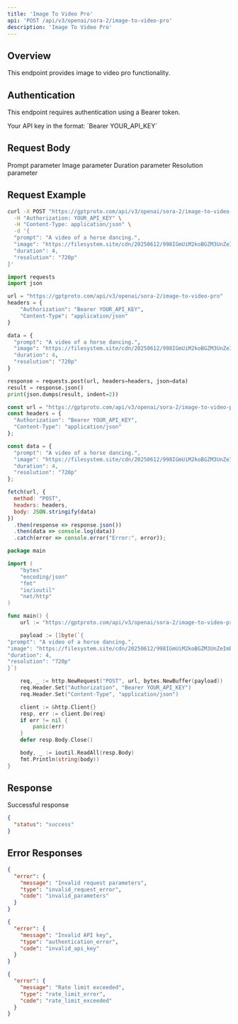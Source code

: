 ```yaml
---
title: 'Image To Video Pro'
api: 'POST /api/v3/openai/sora-2/image-to-video-pro'
description: 'Image To Video Pro'
---
```


## Overview

This endpoint provides image to video pro functionality.

## Authentication

This endpoint requires authentication using a Bearer token.

<ParamField header="Authorization" type="string" required>
  Your API key in the format: `Bearer YOUR_API_KEY`
</ParamField>

## Request Body

<ParamField body="prompt" type="string" required>
  Prompt parameter
</ParamField>

<ParamField body="image" type="string" >
  Image parameter
</ParamField>

<ParamField body="duration" type="integer" >
  Duration parameter
</ParamField>

<ParamField body="resolution" type="string" >
  Resolution parameter
</ParamField>

## Request Example

<CodeGroup>

```bash cURL
curl -X POST "https://gptproto.com/api/v3/openai/sora-2/image-to-video-pro" \
  -H "Authorization: YOUR_API_KEY" \
  -H "Content-Type: application/json" \
  -d '{
  "prompt": "A video of a horse dancing.",
  "image": "https://filesystem.site/cdn/20250612/998IGmUiM2koBGZM3UnZeImbPBNIUL.png",
  "duration": 4,
  "resolution": "720p"
}'
```

```python Python
import requests
import json

url = "https://gptproto.com/api/v3/openai/sora-2/image-to-video-pro"
headers = {
    "Authorization": "Bearer YOUR_API_KEY",
    "Content-Type": "application/json"
}

data = {
  "prompt": "A video of a horse dancing.",
  "image": "https://filesystem.site/cdn/20250612/998IGmUiM2koBGZM3UnZeImbPBNIUL.png",
  "duration": 4,
  "resolution": "720p"
}

response = requests.post(url, headers=headers, json=data)
result = response.json()
print(json.dumps(result, indent=2))
```

```javascript JavaScript
const url = "https://gptproto.com/api/v3/openai/sora-2/image-to-video-pro";
const headers = {
  "Authorization": "Bearer YOUR_API_KEY",
  "Content-Type": "application/json"
};

const data = {
  "prompt": "A video of a horse dancing.",
  "image": "https://filesystem.site/cdn/20250612/998IGmUiM2koBGZM3UnZeImbPBNIUL.png",
  "duration": 4,
  "resolution": "720p"
};

fetch(url, {
  method: "POST",
  headers: headers,
  body: JSON.stringify(data)
})
  .then(response => response.json())
  .then(data => console.log(data))
  .catch(error => console.error("Error:", error));
```

```go Go
package main

import (
    "bytes"
    "encoding/json"
    "fmt"
    "io/ioutil"
    "net/http"
)

func main() {
    url := "https://gptproto.com/api/v3/openai/sora-2/image-to-video-pro"

    payload := []byte(`{
"prompt": "A video of a horse dancing.",
"image": "https://filesystem.site/cdn/20250612/998IGmUiM2koBGZM3UnZeImbPBNIUL.png",
"duration": 4,
"resolution": "720p"
}`)

    req, _ := http.NewRequest("POST", url, bytes.NewBuffer(payload))
    req.Header.Set("Authorization", "Bearer YOUR_API_KEY")
    req.Header.Set("Content-Type", "application/json")

    client := &http.Client{}
    resp, err := client.Do(req)
    if err != nil {
        panic(err)
    }
    defer resp.Body.Close()

    body, _ := ioutil.ReadAll(resp.Body)
    fmt.Println(string(body))
}
```

</CodeGroup>

## Response

<ResponseField name="Success" type="200">
  Successful response

```json
{
  "status": "success"
}
```
</ResponseField>

## Error Responses

<ResponseExample>

```json 400 - Bad Request
{
  "error": {
    "message": "Invalid request parameters",
    "type": "invalid_request_error",
    "code": "invalid_parameters"
  }
}
```

```json 401 - Unauthorized
{
  "error": {
    "message": "Invalid API key",
    "type": "authentication_error",
    "code": "invalid_api_key"
  }
}
```

```json 429 - Rate Limit Exceeded
{
  "error": {
    "message": "Rate limit exceeded",
    "type": "rate_limit_error",
    "code": "rate_limit_exceeded"
  }
}
```

</ResponseExample>

